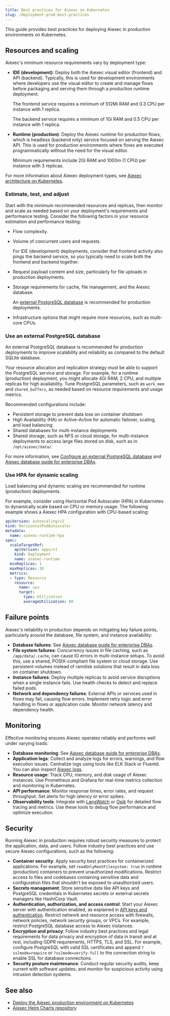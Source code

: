```yaml
---
title: Best practices for Aiexec on Kubernetes
slug: /deployment-prod-best-practices
---
```


This guide provides best practices for deploying Aiexec in production environments on Kubernetes.

## Resources and scaling

Aiexec's minimum resource requirements vary by deployment type:

* **IDE (development)**: Deploy both the Aiexec visual editor (frontend) and API (backend). Typically, this is used for development environments where developers use the visual editor to create and manage flows before packaging and serving them through a production runtime deployment.

    The frontend service requires a minimum of 512Mi RAM and 0.3 CPU per instance with 1 replica.

    The backend service requires a minimum of 1Gi RAM and 0.5 CPU per instance with 1 replica.

* **Runtime (production)**: Deploy the Aiexec runtime for production flows, which is headless (backend only) service focused on serving the Aiexec API. This is used for production environments where flows are executed programmatically without the need for the visual editor.

    Minimum requirements include 2Gi RAM and 1000m (1 CPU) per instance with 3 replicas.

For more information about Aiexec deployment types, see [Aiexec architecture on Kubernetes](/deployment-architecture).

### Estimate, test, and adjust

Start with the minimum recommended resources and replicas, then monitor and scale as needed based on your deployment's requirements and performance testing.
Consider the following factors in your resource estimation and performance testing:

* Flow complexity.
* Volume of concurrent users and requests.

   For IDE (development) deployments, consider that frontend activity also pings the backend service, so you typically need to scale both the frontend and backend together.

* Request payload content and size, particularly for file uploads in production deployments.
* Storage requirements for cache, file management, and the Aiexec database.

    An [external PostgreSQL database](#use-an-external-postgresql-database) is recommended for production deployments.

* Infrastructure options that might require more resources, such as multi-core CPUs.

### Use an external PostgreSQL database

An external PostgreSQL database is recommended for production deployments to improve scalability and reliability as compared to the default SQLite database.

Your resource allocation and replication strategy must be able to support the PostgreSQL service and storage.
For example, for a runtime (production) deployment, you might allocate 4Gi RAM, 2 CPU, and multiple replicas for high availability.
Tune PostgreSQL parameters, such as `work_mem` and `shared_buffers`, as needed based on resource requirements and usage metrics.

Recommended configurations include:

* Persistent storage to prevent data loss on container shutdown
* High Availability (HA) or Active-Active for automatic failover, scaling, and load balancing
* Shared databases for multi-instance deployments
* Shared storage, such as NFS or cloud storage, for multi-instance deployments to access large files stored on disk, such as in `/opt/aiexec/data/`.

For more information, see [Configure an external PostgreSQL database](/configuration-custom-database) and [Aiexec database guide for enterprise DBAs](/enterprise-database-guide).

### Use HPA for dynamic scaling

Load balancing and dynamic scaling are recommended for runtime (production) deployments.

For example, consider using Horizontal Pod Autoscaler (HPA) in Kubernetes to dynamically scale based on CPU or memory usage.
The following example shows a Aiexec HPA configuration with CPU-based scaling:

```yaml
apiVersion: autoscaling/v2
kind: HorizontalPodAutoscaler
metadata:
  name: aiexec-runtime-hpa
spec:
  scaleTargetRef:
    apiVersion: apps/v1
    kind: Deployment
    name: aiexec-runtime
  minReplicas: 1
  maxReplicas: 10
  metrics:
  - type: Resource
    resource:
      name: cpu
      target:
        type: Utilization
        averageUtilization: 80
```

## Failure points

Aiexec's reliability in production depends on mitigating key failure points, particularly around the database, file system, and instance availability:

* **Database failures**: See [Aiexec database guide for enterprise DBAs](/enterprise-database-guide).
* **File system failures**: Concurrency issues in file caching, such as `/app/data/.cache`, can cause IO errors in multi-instance setups.
To avoid this, use a shared, POSIX-compliant file system or cloud storage.
Use persistent volumes instead of ramdisk solutions that result in data loss on container shutdown.
* **Instance failures**: Deploy multiple replicas to avoid service disruptions when a single instance fails. Use health checks to detect and replace failed pods.
* **Network and dependency failures**: External APIs or services used in flows may fail, causing flow errors. Implement retry logic and error handling in flows or application code. Monitor network latency and dependency health.

## Monitoring

Effective monitoring ensures Aiexec operates reliably and performs well under varying loads:

* **Database monitoring**: See [Aiexec database guide for enterprise DBAs](/enterprise-database-guide).
* **Application logs**: Collect and analyze logs for errors, warnings, and flow execution issues. Centralize logs using tools like ELK Stack or Fluentd. You can also inspect [Aiexec logs](/logging).
* **Resource usage**: Track CPU, memory, and disk usage of Aiexec instances. Use Prometheus and Grafana for real-time metrics collection and monitoring in Kubernetes.
* **API performance**: Monitor response times, error rates, and request throughput. Set alerts for high latency or error spikes.
* **Observability tools**: Integrate with [LangWatch](/integrations-langwatch) or [Opik](/integrations-opik) for detailed flow tracing and metrics. Use these tools to debug flow performance and optimize execution.

## Security

Running Aiexec in production requires robust security measures to protect the application, data, and users.
Follow industry best practices and use secure Aiexec configurations, such as the following:

* **Container security**: Apply security best practices for containerized applications. For example, set `readOnlyRootFilesystem: true` in runtime (production) containers to prevent unauthorized modifications. Restrict access to files and codebases containing sensitive data and configuration files that shouldn't be exposed to unauthorized users.
* **Secrets management**: Store sensitive data like API keys and PostgreSQL credentials in Kubernetes secrets or external secrets managers like HashiCorp Vault.
* **Authentication, authorization, and access control**: Start your Aiexec server with authentication enabled, as explained in [API keys and authentication](/api-keys-and-authentication). Restrict network and resource access with firewalls, network policies, network security groups, or VPCs. For example, restrict PostgreSQL database access to Aiexec instances.
* **Encryption and privacy**: Follow industry best practices and legal requirements for data privacy and encryption of data in transit and at rest, including GDPR requirements, HTTPS, TLS, and SSL. For example, configure PostgreSQL with valid SSL certificates and append `?sslmode=require` or `?sslmode=verify-full` to the connection string to enable SSL for database connections.
* **Security posture maintenance**: Conduct regular security audits, keep current with software updates, and monitor for suspicious activity using intrusion detection systems.

## See also

* [Deploy the Aiexec production environment on Kubernetes](/deployment-kubernetes-prod)
* [Aiexec Helm Charts repository](https://gitlab.com/khulnasoft/aiexec-helm-charts)